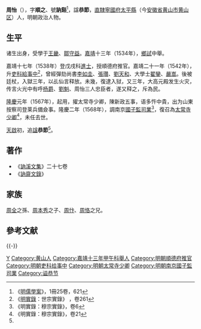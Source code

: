 {{明清人物信息框
| 姓名 = 周怡
| 原名 =
| 圖片名稱 = 
| 圖片大小 = 220px
| 圖片說明 = 
| 最高職務 = 南京國子監司業
| 國家 = 大明
| 爵位 =
| 籍貫 = [[南直隸|直隸]][[寧國府|寧國府]][[太平县_(天宝)|太平縣]]
| 族裔 = 
| 字號 = 字順之，號訥谿
| 室名 = 
| 諡號 = 恭節
| 出生日期 = 弘治十八年（1505年）
| 出生地點 = 
| 逝世日期 = 隆慶三年（1569年）
| 逝世地點 = 
| 墓葬 =
| 配偶 =
| 親屬 = 
| 出身 = 
* 嘉靖十三年甲午科舉人
* 嘉靖十七年戊戌科同進士出身
| 經歷 = 
| 著作 =
}}

'''周怡'''（{{bd|1505年||1569年||Z}}），字'''順之'''、號'''訥谿'''<ref>《[[明儒學案|明儒學案]]》，1冊25卷，621</ref>，諡'''恭節'''，[[南直隸|直隸]][[寧國府|寧國府]][[太平县_(天宝)|太平縣]]（今[[安徽省|安徽省]][[黄山市|黄山市]][[黄山区|黄山区]]）人，明朝政治人物。

== 生平 ==
诸生出身，受學于[[王畿|王畿]]、[[鄒守益|鄒守益]]。[[嘉靖|嘉靖]]十三年（1534年），[[鄉試|鄉試]]中舉。

嘉靖十七年（1538年）登戊戌科[[進士|進士]]，授順德府推官。嘉靖二十一年（1542年），升[[吏科|吏科]][[給事中|給事中]]<ref>《[[明實錄|明實錄]]：世宗實錄》 ，卷261</ref>，曾經彈劾尚書[[李如圭|李如圭]]、[[張瓚|張瓚]]、[[劉天和|劉天和]]、大學士[[翟鑾|翟鑾]]、[[嚴嵩|嚴嵩]]。後被廷杖，入獄三年，以乩仙言释放。未幾，復逮入狱，又三年，大高元殿发生火灾，传言火光中有呼[[杨爵|杨爵]]、[[劉魁|劉魁]]、周怡三人忠臣者，遂又释之，斥為民。

[[隆庆_(明朝)|隆慶]]元年（1567年），起用，擢太常寺少卿，陳新政五事，语多忤中貴，出为山東按察司登莱兵備僉事。隆慶二年（1568年），調南京[[國子監|國子監]][[司業|司業]]<ref>《明實錄：穆宗實錄》，卷6</ref>，復召為[[太常寺卿|太常寺少卿]]<ref>《明實錄：穆宗實錄》，卷21</ref>，未任去世。

[[天启_(明朝)|天啟]]初，追[[諡|諡]]'''恭節'''<ref name="明史卷209" />。

== 著作 ==
* 《[[訥溪文集|訥溪文集]]》二十七卷
* 《[[訥齋文錄|訥齋文錄]]》

== 家族 ==
[[周全|周全]]之孫、[[周本秀|周本秀]]之子、[[周忭|周忭]]、[[周恪|周恪]]之兄。

== 參考文献 ==
{{Reflist|refs=
<ref name="明史卷209">{{cite book |title = 《[[明史|明史]]》 |chapter = 卷209  |quote = 周怡 ，字順之，太平縣人。為諸生時，嘗曰：「鼎鑊不避，溝壑不忘，可以稱士矣。不然，皆偽也。」從學於王畿、鄒守益。登嘉靖十七年進士，除順德推官。舉卓異，擢吏科給事中。疏劾尚書李如圭、張瓚、劉天和。天和致仕去，如圭還籍待勘，瓚留如故。頃之，劾湖廣巡撫陸杰、工部尚書甘為霖、採木尚書樊繼祖。立朝僅一歲，所摧擊，率當事有勢力大臣。在廷多側目，怡益奮不顧。 二十二年六月，吏部尚書許讚率其屬王與齡、周鈇訐大學士翟鑾、嚴嵩私屬事。帝方嚮嵩，反責讚，逐與齡等。怡上疏曰： 人臣以盡心報國家為忠，協力濟事為和。未有公卿大臣爭於朝、文武大臣爭於邊，而能修內治、禦外侮者也。大學士鑾、嵩與尚書讚互相詆訐，而總兵官張鳳、周尚文又與總制侍郎翟鵬、督餉侍郎趙廷瑞交惡，此最不祥事，誤國孰甚。 今陛下日事禱祠而四方災祲未銷，歲開輸銀之例而府庫未充，累頒蠲租之令而百姓未蘇，時下選將練士之命而邊境未寧。內則財貨匱而百役興，外則寇敵橫而九邊耗。乃鑾、嵩憑藉寵靈，背公營私，弄播威福，市恩酬怨。夫輔臣真知人賢不肖，宜明告吏部進之退之，不宜挾勢徇私，屬之進退。嵩威靈氣焰，凌轢百司。凡有陳奏，奔走其門，先得意旨而後敢聞於陛下。中外不畏陛下，惟畏嵩久矣。鑾淟涊委靡，讚雖小心謹畏，然不能以直氣正色銷權貴要求之心，柔亦甚矣。 且直言敢諫之臣，於權臣不利，於朝廷則大利也。御史謝瑜、童漢臣以劾嵩故，嵩皆假他事罪之。諫諍之臣自此箝口，雖有檮杌、驩兜，誰復言之。 帝覽疏大怒，降詔責其謗訕，令對狀。杖之闕下，錮詔獄者再。 隆慶元年起故官。未上，擢太常少卿。陳新政五事，語多刺中貴。時近習方導上宴遊，由是忤旨，出為登萊兵備僉事。給事中岑用賓為怡訟，不納。改南京國子監司業。復召為太常少卿，未任卒。天啟初，追諡恭節。}}</ref>
}}

{{-}}
{{嘉靖十七年戊戌科殿試金榜}}

{{Authority control}}
{{DEFAULTSORT:Zhou周}}
[[Category:周姓|Y]]
[[Category:黄山人|Category:黄山人]]
[[Category:嘉靖十三年甲午科舉人|Category:嘉靖十三年甲午科舉人]]
[[Category:明朝順德府推官|Category:明朝順德府推官]]
[[Category:明朝吏科给事中|Category:明朝吏科给事中]]
[[Category:明朝太常寺少卿|Category:明朝太常寺少卿]]
[[Category:明朝南京國子監司業|Category:明朝南京國子監司業]]
[[Category:谥恭节|Category:谥恭节]]